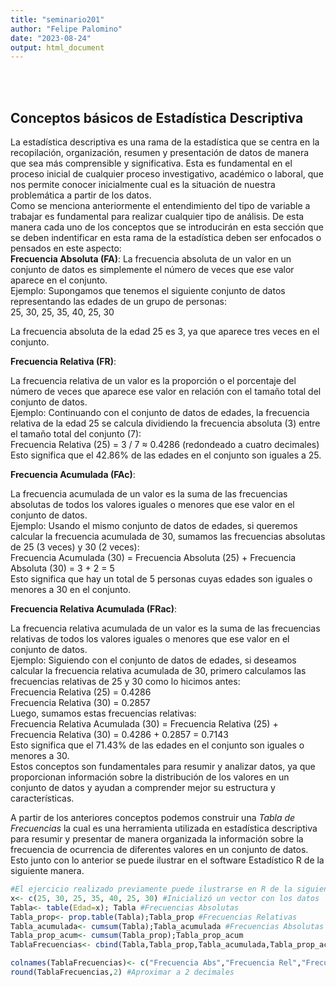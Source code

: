```yaml
---
title: "seminario201"
author: "Felipe Palomino"
date: "2023-08-24"
output: html_document
---
```


</br></br>

## **Conceptos básicos de Estadística Descriptiva**
La estadística descriptiva es una rama de la estadística que se centra en la recopilación, organización, resumen y presentación de datos de manera que sea más comprensible y significativa. Esta es fundamental en el proceso inicial de cualquier proceso investigativo, académico o laboral, que nos permite conocer inicialmente cual es la situación de nuestra problemática a partir de los datos.
<div>
Como se menciona anteriormente el entendimiento del tipo de variable a trabajar es fundamental para realizar cualquier tipo de análisis. De esta manera cada uno de los conceptos que se introducirán en esta sección que se deben indentificar en esta rama de la estadística deben ser enfocados o pensados en este aspecto:
<div>
**Frecuencia Absoluta (FA)**:
La frecuencia absoluta de un valor en un conjunto de datos es simplemente el número de veces que ese valor aparece en el conjunto.
<div>
Ejemplo: Supongamos que tenemos el siguiente conjunto de datos representando las edades de un grupo de personas:
<div>
25, 30, 25, 35, 40, 25, 30
<div>
La frecuencia absoluta de la edad 25 es 3, ya que aparece tres veces en el conjunto.

**Frecuencia Relativa (FR)**:

La frecuencia relativa de un valor es la proporción o el porcentaje del número de veces que aparece ese valor en relación con el tamaño total del conjunto de datos.
<div>
Ejemplo: Continuando con el conjunto de datos de edades, la frecuencia relativa de la edad 25 se calcula dividiendo la frecuencia absoluta (3) entre el tamaño total del conjunto (7):
<div>
Frecuencia Relativa (25) = 3 / 7 ≈ 0.4286 (redondeado a cuatro decimales)
<div>
Esto significa que el 42.86% de las edades en el conjunto son iguales a 25.
<div>
**Frecuencia Acumulada (FAc)**:

La frecuencia acumulada de un valor es la suma de las frecuencias absolutas de todos los valores iguales o menores que ese valor en el conjunto de datos.
<div>
Ejemplo: Usando el mismo conjunto de datos de edades, si queremos calcular la frecuencia acumulada de 30, sumamos las frecuencias absolutas de 25 (3 veces) y 30 (2 veces):
<div>
Frecuencia Acumulada (30) = Frecuencia Absoluta (25) + Frecuencia Absoluta (30) = 3 + 2 = 5
<div>
Esto significa que hay un total de 5 personas cuyas edades son iguales o menores a 30 en el conjunto.
<div>
**Frecuencia Relativa Acumulada (FRac)**:

La frecuencia relativa acumulada de un valor es la suma de las frecuencias relativas de todos los valores iguales o menores que ese valor en el conjunto de datos.
<div>
Ejemplo: Siguiendo con el conjunto de datos de edades, si deseamos calcular la frecuencia relativa acumulada de 30, primero calculamos las frecuencias relativas de 25 y 30 como lo hicimos antes:
<div>
Frecuencia Relativa (25) = 0.4286
<div>
Frecuencia Relativa (30) = 0.2857
<div>
Luego, sumamos estas frecuencias relativas:
<div>
Frecuencia Relativa Acumulada (30) = Frecuencia Relativa (25) + Frecuencia Relativa (30) = 0.4286 + 0.2857 = 0.7143
<div>
Esto significa que el 71.43% de las edades en el conjunto son iguales o menores a 30.
<div>
Estos conceptos son fundamentales para resumir y analizar datos, ya que proporcionan información sobre la distribución de los valores en un conjunto de datos y ayudan a comprender mejor su estructura y características.
<div>
A partir de los anteriores conceptos podemos construir una *Tabla de Frecuencias* la cual es una herramienta utilizada en estadística descriptiva para resumir y presentar de manera organizada la información sobre la frecuencia de ocurrencia de diferentes valores en un conjunto de datos. Esto junto con lo anterior se puede ilustrar en el software Estadístico R de la siguiente manera.


```r
#El ejercicio realizado previamente puede ilustrarse en R de la siguiente manera:
x<- c(25, 30, 25, 35, 40, 25, 30) #Inicializó un vector con los datos
Tabla<- table(Edad=x); Tabla #Frecuencias Absolutas
Tabla_prop<- prop.table(Tabla);Tabla_prop #Frecuencias Relativas
Tabla_acumulada<- cumsum(Tabla);Tabla_acumulada #Frecuencias Absolutas acumuladas
Tabla_prop_acum<- cumsum(Tabla_prop);Tabla_prop_acum
TablaFrecuencias<- cbind(Tabla,Tabla_prop,Tabla_acumulada,Tabla_prop_acum) #Agrupar las tablas para crear una sola tabla resumen

colnames(TablaFrecuencias)<- c("Frecuencia Abs","Frecuencia Rel","Frecuencia Abs Acum","Frecuencia Rel Acum") #Cambiar nombre de las columnas
round(TablaFrecuencias,2) #Aproximar a 2 decimales

```

